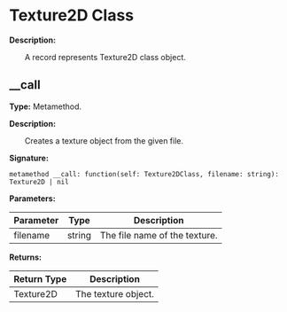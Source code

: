 # Texture2D Class

**Description:**

&emsp;&emsp;A record represents Texture2D class object.

## __call

**Type:** Metamethod.

**Description:**

&emsp;&emsp;Creates a texture object from the given file.

**Signature:**
```tl
metamethod __call: function(self: Texture2DClass, filename: string): Texture2D | nil
```

**Parameters:**

| Parameter | Type | Description |
| --- | --- | --- |
| filename | string | The file name of the texture. |

**Returns:**

| Return Type | Description |
| --- | --- |
| Texture2D | The texture object. |